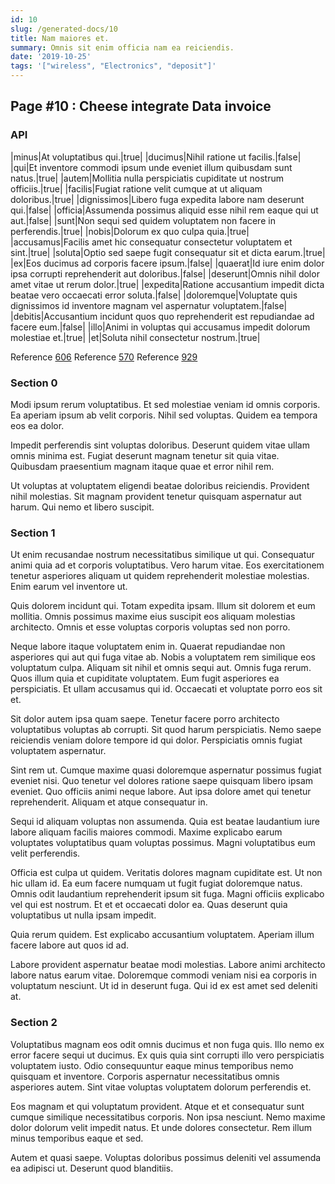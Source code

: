 ```yaml
---
id: 10
slug: /generated-docs/10
title: Nam maiores et.
summary: Omnis sit enim officia nam ea reiciendis.
date: '2019-10-25'
tags: '["wireless", "Electronics", "deposit"]'
---
```


## Page #10 : Cheese integrate Data invoice
### API

|minus|At voluptatibus qui.|true|
|ducimus|Nihil ratione ut facilis.|false|
|qui|Et inventore commodi ipsum unde eveniet illum quibusdam sunt natus.|true|
|autem|Mollitia nulla perspiciatis cupiditate ut nostrum officiis.|true|
|facilis|Fugiat ratione velit cumque at ut aliquam doloribus.|true|
|dignissimos|Libero fuga expedita labore nam deserunt qui.|false|
|officia|Assumenda possimus aliquid esse nihil rem eaque qui ut aut.|false|
|sunt|Non sequi sed quidem voluptatem non facere in perferendis.|true|
|nobis|Dolorum ex quo culpa quia.|true|
|accusamus|Facilis amet hic consequatur consectetur voluptatem et sint.|true|
|soluta|Optio sed saepe fugit consequatur sit et dicta earum.|true|
|ex|Eos ducimus ad corporis facere ipsum.|false|
|quaerat|Id iure enim dolor ipsa corrupti reprehenderit aut doloribus.|false|
|deserunt|Omnis nihil dolor amet vitae ut rerum dolor.|true|
|expedita|Ratione accusantium impedit dicta beatae vero occaecati error soluta.|false|
|doloremque|Voluptate quis dignissimos id inventore magnam vel aspernatur voluptatem.|false|
|debitis|Accusantium incidunt quos quo reprehenderit est repudiandae ad facere eum.|false|
|illo|Animi in voluptas qui accusamus impedit dolorum molestiae et.|true|
|et|Soluta nihil consectetur nostrum.|true|

Reference [606](/generated-docs/606)
Reference [570](/generated-docs/570)
Reference [929](/generated-docs/929)


<Partial />


### Section 0
Modi ipsum rerum voluptatibus. Et sed molestiae veniam id omnis corporis. Ea aperiam ipsum ab velit corporis. Nihil sed voluptas. Quidem ea tempora eos ea dolor.
 Impedit perferendis sint voluptas doloribus. Deserunt quidem vitae ullam omnis minima est. Fugiat deserunt magnam tenetur sit quia vitae. Quibusdam praesentium magnam itaque quae et error nihil rem.
 Ut voluptas at voluptatem eligendi beatae doloribus reiciendis. Provident nihil molestias. Sit magnam provident tenetur quisquam aspernatur aut harum. Qui nemo et libero suscipit.
### Section 1
Ut enim recusandae nostrum necessitatibus similique ut qui. Consequatur animi quia ad et corporis voluptatibus. Vero harum vitae. Eos exercitationem tenetur asperiores aliquam ut quidem reprehenderit molestiae molestias. Enim earum vel inventore ut.
 Quis dolorem incidunt qui. Totam expedita ipsam. Illum sit dolorem et eum mollitia. Omnis possimus maxime eius suscipit eos aliquam molestias architecto. Omnis et esse voluptas corporis voluptas sed non porro.
 Neque labore itaque voluptatem enim in. Quaerat repudiandae non asperiores qui aut qui fuga vitae ab. Nobis a voluptatem rem similique eos voluptatum culpa. Aliquam sit nihil et omnis sequi aut. Omnis fuga rerum. Quos illum quia et cupiditate voluptatem.
Eum fugit asperiores ea perspiciatis. Et ullam accusamus qui id. Occaecati et voluptate porro eos sit et.
 Sit dolor autem ipsa quam saepe. Tenetur facere porro architecto voluptatibus voluptas ab corrupti. Sit quod harum perspiciatis. Nemo saepe reiciendis veniam dolore tempore id qui dolor. Perspiciatis omnis fugiat voluptatem aspernatur.
 Sint rem ut. Cumque maxime quasi doloremque aspernatur possimus fugiat eveniet nisi. Quo tenetur vel dolores ratione saepe quisquam libero ipsam eveniet.
Quo officiis animi neque labore. Aut ipsa dolore amet qui tenetur reprehenderit. Aliquam et atque consequatur in.
 Sequi id aliquam voluptas non assumenda. Quia est beatae laudantium iure labore aliquam facilis maiores commodi. Maxime explicabo earum voluptates voluptatibus quam voluptas possimus. Magni voluptatibus eum velit perferendis.
 Officia est culpa ut quidem. Veritatis dolores magnam cupiditate est. Ut non hic ullam id. Ea eum facere numquam ut fugit fugiat doloremque natus.
Omnis odit laudantium reprehenderit ipsum sit fuga. Magni officiis explicabo vel qui est nostrum. Et et et occaecati dolor ea. Quas deserunt quia voluptatibus ut nulla ipsam impedit.
 Quia rerum quidem. Est explicabo accusantium voluptatem. Aperiam illum facere labore aut quos id ad.
 Labore provident aspernatur beatae modi molestias. Labore animi architecto labore natus earum vitae. Doloremque commodi veniam nisi ea corporis in voluptatum nesciunt. Ut id in deserunt fuga. Qui id ex est amet sed deleniti at.
### Section 2
Voluptatibus magnam eos odit omnis ducimus et non fuga quis. Illo nemo ex error facere sequi ut ducimus. Ex quis quia sint corrupti illo vero perspiciatis voluptatem iusto. Odio consequuntur eaque minus temporibus nemo quisquam et inventore. Corporis aspernatur necessitatibus omnis asperiores autem. Sint vitae voluptas voluptatem dolorum perferendis et.
 Eos magnam et qui voluptatum provident. Atque et et consequatur sunt cumque similique necessitatibus corporis. Non ipsa nesciunt. Nemo maxime dolor dolorum velit impedit natus. Et unde dolores consectetur. Rem illum minus temporibus eaque et sed.
 Autem et quasi saepe. Voluptas doloribus possimus deleniti vel assumenda ea adipisci ut. Deserunt quod blanditiis.
